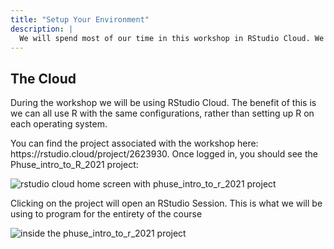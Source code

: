 ```yaml
---
title: "Setup Your Environment"
description: |
  We will spend most of our time in this workshop in RStudio Cloud. We recommend the Firefox or Chrome browsers and will use Firefox during the workshop.
---
```


   
## The Cloud

During the workshop we will be using RStudio Cloud. The benefit of this is we can all use R with the same configurations, rather than setting up R on each operating system.

You can find the project associated with the workshop here: https://rstudio.cloud/project/2623930. Once logged in, you should see the Phuse_intro_to_R_2021 project:




<img alt="rstudio cloud home screen with phuse_intro_to_r_2021 project" src="www/login.PNG"></img>



Clicking on the project will open an RStudio Session. This is what we will be using to program for the entirety of the course


<img alt="inside the phuse_intro_to_r_2021 project" src="www/ide.PNG"></img>

